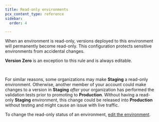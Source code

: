 ```yaml
---
title: Read-only environments
pcx_content_type: reference
sidebar:
  order: 4

---
```



When an environment is read-only, versions deployed to this environment will permanently become read-only. This configuration protects sensitive environments from accidental changes.

**Version Zero** is an exception to this rule and is always editable.

<Render file="production-read-only-default" /> <br/>

For similar reasons, some organizations may make **Staging** a read-only environment. Otherwise, another member of your account could make changes to a version in **Staging** *after* your organization has performed the validation tests prior to promoting to **Production**. Without having a read-only **Staging** environment, this change could be released into **Production** without testing and might cause an issue with live traffic.

To change the read-only status of an environment, [edit the environment](/version-management/how-to/environments/#edit-environment).
